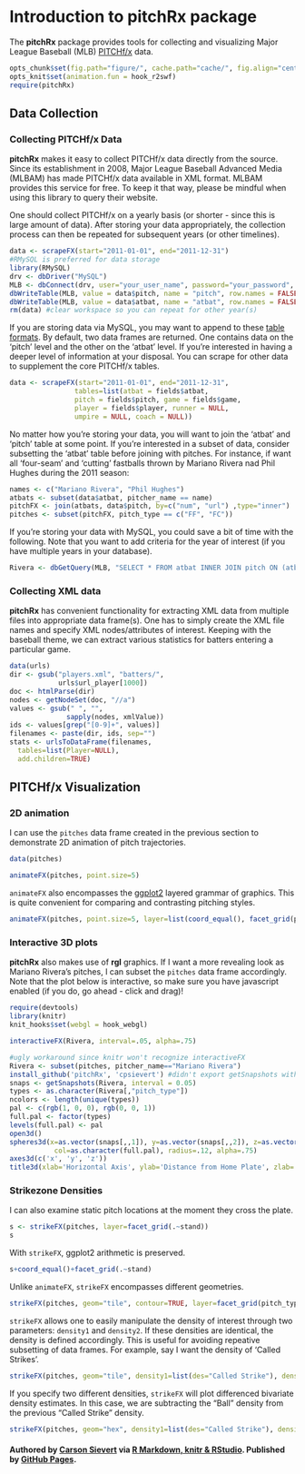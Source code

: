 Introduction to pitchRx package
=======================================

<!--- view local page:
browseURL(paste0('http://127.0.0.1:', tools:::httpdPort, '/library/pitchRx/doc/index.html'))
-->

The  **pitchRx** package provides tools for collecting and visualizing Major League Baseball (MLB) [PITCHf/x](http://en.wikipedia.org/wiki/PITCHf/x) data.

```r
opts_chunk$set(fig.path="figure/", cache.path="cache/", fig.align="center", warning=FALSE, message=FALSE, fig.height=7, fig.width=5)
opts_knit$set(animation.fun = hook_r2swf)
require(pitchRx)
```

Data Collection
----------------------------

### Collecting PITCHf/x Data

**pitchRx** makes it easy to collect PITCHf/x data directly from the source. Since its establishment in 2008, Major League Baseball Advanced Media (MLBAM) has made PITCHf/x data available in XML format.  MLBAM provides this service for free. To keep it that way, please be mindful when using this library to query their website.

One should collect PITCHf/x on a yearly basis (or shorter - since this is large amount of data). After storing your data appropriately, the collection process can then be repeated for subsequent years (or other timelines).

```r
data <- scrapeFX(start="2011-01-01", end="2011-12-31")
#RMySQL is preferred for data storage
library(RMySQL)
drv <- dbDriver("MySQL")
MLB <- dbConnect(drv, user="your_user_name", password="your_password", port=your_port, dbname="your_database_name", host="your_host")
dbWriteTable(MLB, value = data$pitch, name = "pitch", row.names = FALSE, append = TRUE)
dbWriteTable(MLB, value = data$atbat, name = "atbat", row.names = FALSE, append = TRUE)
rm(data) #clear workspace so you can repeat for other year(s)
```

If you are storing data via MySQL, you may want to append to these <a href="https://github.com/cpsievert/pitchFX/blob/master/tables.sql">table formats</a>. By default, two data frames are returned. One contains data on the 'pitch' level and the other on the 'atbat' level. If you're interested in having a deeper level of information at your disposal. You can scrape for other data to supplement the core PITCHf/x tables.

```r
data <- scrapeFX(start="2011-01-01", end="2011-12-31",
                tables=list(atbat = fields$atbat, 
                pitch = fields$pitch, game = fields$game, 
                player = fields$player, runner = NULL, 
                umpire = NULL, coach = NULL))
```

No matter how you're storing your data, you will want to join the 'atbat' and 'pitch' table at some point. If you're interested in a subset of data, consider subsetting the 'atbat' table before joining with pitches. For instance, if want all 'four-seam' and 'cutting' fastballs thrown by Mariano Rivera nad Phil Hughes during the 2011 season:

```r
names <- c("Mariano Rivera", "Phil Hughes")
atbats <- subset(data$atbat, pitcher_name == name)
pitchFX <- join(atbats, data$pitch, by=c("num", "url") ,type="inner")
pitches <- subset(pitchFX, pitch_type == c("FF", "FC"))
```

If you're storing your data with MySQL, you could save a bit of time with the following. Note that you want to add criteria for the year of interest (if you have multiple years in your database).

```r
Rivera <- dbGetQuery(MLB, "SELECT * FROM atbat INNER JOIN pitch ON (atbat.num = pitch.num AND atbat.url = pitch.url) WHERE atbat.pitcher_name = 'Mariano Rivera' or atbat.pitcher_name = 'Phil Hughes'")
```

### Collecting XML data

**pitchRx** has convenient functionality for extracting XML data from multiple files into appropriate data frame(s). One has to simply create the XML file names and specify XML nodes/attributes of interest. Keeping with the baseball theme, we can extract various statistics for batters entering a particular game.

```r
data(urls)
dir <- gsub("players.xml", "batters/", 
            urls$url_player[1000])
doc <- htmlParse(dir)
nodes <- getNodeSet(doc, "//a")
values <- gsub(" ", "", 
              sapply(nodes, xmlValue))
ids <- values[grep("[0-9]+", values)]
filenames <- paste(dir, ids, sep="")
stats <- urlsToDataFrame(filenames, 
  tables=list(Player=NULL), 
  add.children=TRUE)
```


PITCHf/x Visualization
--------------------

### 2D animation

I can use the `pitches` data frame created in the previous section to demonstrate 2D animation of pitch trajectories.

```r
data(pitches)
```

```r
animateFX(pitches, point.size=5)
```

`animateFX` also encompasses the [ggplot2](http://ggplot2.org/) layered grammar of graphics. This is quite convenient for comparing and contrasting pitching styles.

```r
animateFX(pitches, point.size=5, layer=list(coord_equal(), facet_grid(pitcher_name~stand, labeller = label_both)))
```

### Interactive 3D plots

**pitchRx** also makes use of **rgl** graphics. If I want a more revealing look as Mariano Rivera's pitches, I can subset the `pitches` data frame accordingly. Note that the plot below is interactive, so make sure you have javascript enabled (if you do, go ahead - click and drag)!

```r
require(devtools)
library(knitr)
knit_hooks$set(webgl = hook_webgl)
```

```r
interactiveFX(Rivera, interval=.05, alpha=.75)
```

```r
#ugly workaround since knitr won't recognize interactiveFX
Rivera <- subset(pitches, pitcher_name=="Mariano Rivera")
install_github('pitchRx', 'cpsievert') #didn't export getSnapshots with v0.2
snaps <- getSnapshots(Rivera, interval = 0.05)
types <- as.character(Rivera[,"pitch_type"])
ncolors <- length(unique(types))
pal <- c(rgb(1, 0, 0), rgb(0, 0, 1))
full.pal <- factor(types)
levels(full.pal) <- pal
open3d()
spheres3d(x=as.vector(snaps[,,1]), y=as.vector(snaps[,,2]), z=as.vector(snaps[,,3]),
           col=as.character(full.pal), radius=.12, alpha=.75)
axes3d(c('x', 'y', 'z')) 
title3d(xlab='Horizontal Axis', ylab='Distance from Home Plate', zlab='Height From Ground')
```

### Strikezone Densities

I can also examine static pitch locations at the moment they cross the plate.

```r
s <- strikeFX(pitches, layer=facet_grid(.~stand))
s
```

With `strikeFX`, ggplot2 arithmetic is preserved.

```r
s+coord_equal()+facet_grid(.~stand)
```

Unlike `animateFX`, `strikeFX` encompasses different geometries.

```r
strikeFX(pitches, geom="tile", contour=TRUE, layer=facet_grid(pitch_types~stand))
```

`strikeFX` allows one to easily manipulate the density of interest through two parameters: `density1` and `density2`. If these densities are identical, the density is defined accordingly. This is useful for avoiding repeative subsetting of data frames. For example, say I want the density of 'Called Strikes'.

```r
strikeFX(pitches, geom="tile", density1=list(des="Called Strike"), density2=list(des="Called Strike"), layer=facet_grid(pitch_types~stand))
```

If you specify two different densities, `strikeFX` will plot differenced bivariate density estimates. In this case, we are subtracting the "Ball" density from the previous "Called Strike" density.

```r
strikeFX(pitches, geom="hex", density1=list(des="Called Strike"), density2=list(des="Ball"), layer=facet_grid(pitch_types~stand))
```

#### Authored by <a href="http://cpsievert.github.com/home.html">Carson Sievert</a> via <a href="http://www.rstudio.com/ide/docs/authoring/using_markdown">R Markdown, knitr & RStudio</a>. Published by <a href="http://pages.github.com/">GitHub Pages</a>.